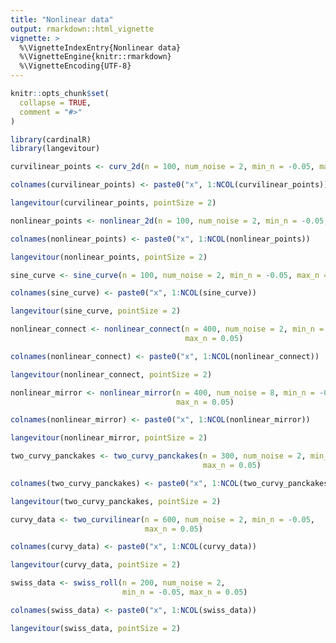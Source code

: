 ```yaml
---
title: "Nonlinear data"
output: rmarkdown::html_vignette
vignette: >
  %\VignetteIndexEntry{Nonlinear data}
  %\VignetteEngine{knitr::rmarkdown}
  %\VignetteEncoding{UTF-8}
---
```


```r
knitr::opts_chunk$set(
  collapse = TRUE,
  comment = "#>"
)
```

```r
library(cardinalR)
library(langevitour)
```

```r
curvilinear_points <- curv_2d(n = 100, num_noise = 2, min_n = -0.05, max_n = 0.05)

colnames(curvilinear_points) <- paste0("x", 1:NCOL(curvilinear_points))

langevitour(curvilinear_points, pointSize = 2)
```

```r
nonlinear_points <- nonlinear_2d(n = 100, num_noise = 2, min_n = -0.05, max_n = 0.05)

colnames(nonlinear_points) <- paste0("x", 1:NCOL(nonlinear_points))

langevitour(nonlinear_points, pointSize = 2)
```

```r
sine_curve <- sine_curve(n = 100, num_noise = 2, min_n = -0.05, max_n = 0.05)

colnames(sine_curve) <- paste0("x", 1:NCOL(sine_curve))

langevitour(sine_curve, pointSize = 2)
```

```r
nonlinear_connect <- nonlinear_connect(n = 400, num_noise = 2, min_n = -0.05, 
                                       max_n = 0.05)

colnames(nonlinear_connect) <- paste0("x", 1:NCOL(nonlinear_connect))

langevitour(nonlinear_connect, pointSize = 2)
```

```r
nonlinear_mirror <- nonlinear_mirror(n = 400, num_noise = 8, min_n = -0.05, 
                                     max_n = 0.05)

colnames(nonlinear_mirror) <- paste0("x", 1:NCOL(nonlinear_mirror))

langevitour(nonlinear_mirror, pointSize = 2)
```

```r
two_curvy_panckakes <- two_curvy_panckakes(n = 300, num_noise = 2, min_n = -0.05, 
                                           max_n = 0.05)

colnames(two_curvy_panckakes) <- paste0("x", 1:NCOL(two_curvy_panckakes))

langevitour(two_curvy_panckakes, pointSize = 2)
```

```r
curvy_data <- two_curvilinear(n = 600, num_noise = 2, min_n = -0.05, 
                              max_n = 0.05)

colnames(curvy_data) <- paste0("x", 1:NCOL(curvy_data))

langevitour(curvy_data, pointSize = 2)
```

```r
swiss_data <- swiss_roll(n = 200, num_noise = 2, 
                         min_n = -0.05, max_n = 0.05)

colnames(swiss_data) <- paste0("x", 1:NCOL(swiss_data))

langevitour(swiss_data, pointSize = 2)
```
